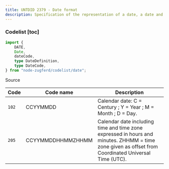 ```yaml
---
title: UNTDID 2379 - Date format
description: Specification of the representation of a date, a date and time or of a period.
---
```



### Codelist [toc]

```ts
import {
	DATE,
	Date,
	dateCode,
	type DateDefinition,
	type DateCode,
} from "node-zugferd/codelist/date";

```

<div className="w-fit">
<Link href="https://github.com/jslno/node-zugferd/blob/main/packages/node-zugferd/scripts/codelists/date/output.xml" rel="noreferrer noopener" target="_blank">
Source
</Link>
</div>

<table className="[&_*>_*]:mt-0! [&_*>_*]:mb-0!">
<colgroup>
<col />
<col />
<col />
</colgroup>
<thead>
<tr>
<th>
Code
</th>
<th>
Code name
</th>
<th>
Description
</th>
</tr>
</thead>
<tbody>
<tr>
<td>
<code>102</code>
</td>
<td>
CCYYMMDD
</td>
<td>
Calendar date: C = Century ; Y = Year ; M = Month ; D = Day.
</td>
</tr>
<tr>
<td>
<code>205</code>
</td>
<td>
CCYYMMDDHHMMZHHMM
</td>
<td>
Calendar date including time and time zone expressed in hours and minutes.
ZHHMM = time zone given as offset from Coordinated Universal Time (UTC).
</td>
</tr>
</tbody>
</table>
